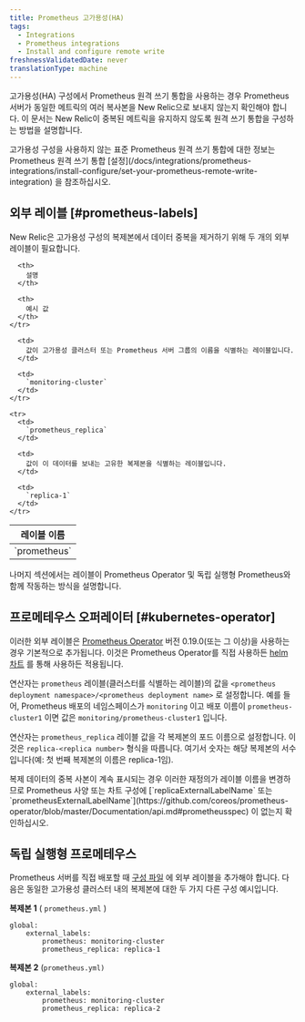 ```yaml
---
title: Prometheus 고가용성(HA)
tags:
  - Integrations
  - Prometheus integrations
  - Install and configure remote write
freshnessValidatedDate: never
translationType: machine
---
```


고가용성(HA) 구성에서 Prometheus 원격 쓰기 통합을 사용하는 경우 Prometheus 서버가 동일한 메트릭의 여러 복사본을 New Relic으로 보내지 않는지 확인해야 합니다. 이 문서는 New Relic이 중복된 메트릭을 유지하지 않도록 원격 쓰기 통합을 구성하는 방법을 설명합니다.

<Callout variant="tip">
  고가용성 구성을 사용하지 않는 표준 Prometheus 원격 쓰기 통합에 대한 정보는 Prometheus 원격 쓰기 통합 [설정](/docs/integrations/prometheus-integrations/install-configure/set-your-prometheus-remote-write-integration) 을 참조하십시오.
</Callout>

## 외부 레이블 [#prometheus-labels]

New Relic은 고가용성 구성의 복제본에서 데이터 중복을 제거하기 위해 두 개의 외부 레이블이 필요합니다.

<table>
  <thead>
    <tr>
      <th>
        레이블 이름
      </th>

      <th>
        설명
      </th>

      <th>
        예시 값
      </th>
    </tr>
  </thead>

  <tbody>
    <tr>
      <td>
        `prometheus`
      </td>

      <td>
        값이 고가용성 클러스터 또는 Prometheus 서버 그룹의 이름을 식별하는 레이블입니다.
      </td>

      <td>
        `monitoring-cluster`
      </td>
    </tr>

    <tr>
      <td>
        `prometheus_replica`
      </td>

      <td>
        값이 이 데이터를 보내는 고유한 복제본을 식별하는 레이블입니다.
      </td>

      <td>
        `replica-1`
      </td>
    </tr>
  </tbody>
</table>

나머지 섹션에서는 레이블이 Prometheus Operator 및 독립 실행형 Prometheus와 함께 작동하는 방식을 설명합니다.

## 프로메테우스 오퍼레이터 [#kubernetes-operator]

이러한 외부 레이블은 [Prometheus Operator](https://github.com/coreos/prometheus-operator) 버전 0.19.0(또는 그 이상)을 사용하는 경우 기본적으로 추가됩니다. 이것은 Prometheus Operator를 직접 사용하든 [helm 차트](https://hub.helm.sh/charts/stable/prometheus-operator) 를 통해 사용하든 적용됩니다.

연산자는 `prometheus` 레이블(클러스터를 식별하는 레이블)의 값을 `<prometheus deployment namespace>/<prometheus deployment name>` 로 설정합니다. 예를 들어, Prometheus 배포의 네임스페이스가 `monitoring` 이고 배포 이름이 `prometheus-cluster1` 이면 값은 `monitoring/prometheus-cluster1` 입니다.

연산자는 `prometheus_replica` 레이블 값을 각 복제본의 포드 이름으로 설정합니다. 이것은 `replica-<replica number>` 형식을 따릅니다. 여기서 숫자는 해당 복제본의 서수입니다(예: 첫 번째 복제본의 이름은 replica-1임).

<Callout variant="tip">
  복제 데이터의 중복 사본이 계속 표시되는 경우 이러한 재정의가 레이블 이름을 변경하므로 Prometheus 사양 또는 차트 구성에 [`replicaExternalLabelName` 또는 `prometheusExternalLabelName`](https://github.com/coreos/prometheus-operator/blob/master/Documentation/api.md#prometheusspec) 이 없는지 확인하십시오.
</Callout>

## 독립 실행형 프로메테우스

Prometheus 서버를 직접 배포할 때 [구성 파일](https://prometheus.io/docs/prometheus/latest/configuration/configuration/) 에 외부 레이블을 추가해야 합니다. 다음은 동일한 고가용성 클러스터 내의 복제본에 대한 두 가지 다른 구성 예시입니다.

**복제본 1** ( `prometheus.yml` )

```
global:
	external_labels:
		prometheus: monitoring-cluster
		prometheus_replica: replica-1
```

**복제본 2** (`prometheus.yml)`

```
global:
	external_labels:
		prometheus: monitoring-cluster
		prometheus_replica: replica-2
```